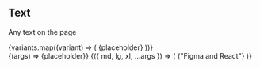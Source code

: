 

<Meta title="Components/Text" />

## Text

Any text on the page

<Canvas>
  <Story name="Default" parameters={{ design: { disable: true } }}>
    <div className="flex flex-col">
      {variants.map((variant) => (
        <Text key={variant} variant={variant}>
          {placeholder}
        </Text>
      ))}
    </div>
  </Story>
  <Story
    name="With As Prop"
    args={{ variant: "base", as: "i" }}
    argTypes={{
      variant: { options: variants, control: { type: "select" } },
    }}
    parameters={{ design: { disable: true } }}
  >
    {(args) => <Text {...args}>{placeholder}</Text>}
  </Story>
  <Story
    name="Responsive"
    args={{ variant: "6Xl" }}
    argTypes={{
      variant: { options: variants, control: { type: "select" } },
      md: { options: variants, control: { type: "select" } },
      lg: { options: variants, control: { type: "select" } },
      xl: { options: variants, control: { type: "select" } },
    }}
    parameters={{ design: { disable: true } }}
  >
    {({ md, lg, xl, ...args }) => (
      <Text
        variant="3Xl"
        as="span"
        responsive={{ md: md, xl: xl, lg: lg }}
        {...args}
      >
        {"Figma and React"}
      </Text>
    )}
  </Story>
</Canvas>

<ArgsTable of={Text} />
